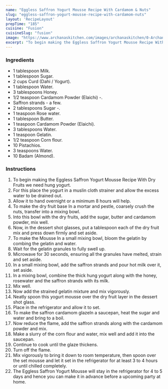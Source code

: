 ---
name: "Eggless Saffron Yogurt Mousse Recipe With Cardamom & Nuts"
slug: "eggless-saffron-yogurt-mousse-recipe-with-cardamom-nuts"
layout: 'RecipeLayout'
prepTime: "185"
cuisine: "Fusion"
cuisineSlug: "fusion"
image: "https://www.archanaskitchen.com/images/archanaskitchen/0-Archanas-Kitchen-Recipes/2018/Saffron_Yogurt_Mousse_Recipe_22_1600.jpg"
excerpt: "To begin making the Eggless Saffron Yogurt Mousse Recipe With Dry Fruits we need hung yogurt"
---

### Ingredients

- 1 tablespoon Milk.
- 1 tablespoon Sugar.
- 2 cups Curd (Dahi / Yogurt).
- 1 tablespoon Water.
- 3 tablespoons Honey.
- 1/2 teaspoon Cardamom Powder (Elaichi) -.
- Saffron strands - a few.
- 2 tablespoons Sugar -.
- 1 teaspoon Rose water.
- 1 tablespoon Butter.
- 1 teaspoon Cardamom Powder (Elaichi).
- 3 tablespoons Water.
- 1 teaspoon Gelatin.
- 1/2 teaspoon Corn flour.
- 10 Pistachios.
- 3 teaspoons Water.
- 10 Badam (Almond).

### Instructions

1. To begin making the Eggless Saffron Yogurt Mousse Recipe With Dry Fruits we need hung yogurt.
1. For this place the yogurt in a muslin cloth strainer and allow the excess water to be drained out.
1. Allow it to hand overnight or a minimum 8 hours will help.
1. To make the dry fruit base In a mortar and pestle, coarsely crush the nuts, transfer into a mixing bowl.
1. Into this bowl with the dry fruits, add the sugar, butter and cardamom powder, mix well.
1. Now, in the dessert shot glasses, put a tablespoon each of the dry fruit mix and press down firmly and set aside.
1. To make the Mousse In a small mixing bowl, bloom the gelatin by combing the gelatin and water.
1. Wait for the gelatin granules to fully swell up.
1. Microwave for 30 seconds, ensuring all the granules have melted, strain and set aside.
1. In a small mixing bowl, add the saffron strands and pour hot milk over it, set aside.
1. In a mixing bowl, combine the thick hung yogurt along with the honey, rosewater and the saffron strands with its milk.
1. Mix well.
1. Now add the strained gelatin mixture and mix vigorously.
1. Neatly spoon this yogurt mousse over the dry fruit layer in the dessert shot glass.
1. Place in the refrigerator and allow it to set.
1. To make the saffron cardamom glazeIn a saucepan, heat the sugar and water and bring to a boil.
1. Now reduce the flame, add the saffron strands along with the cardamom powder and mix.
1. Make a slurry of the corn flour and water, mix well and add it into the saucepan.
1. Continue to cook until the glaze thickens.
1. Turn off the flame.
1. Mix vigorously to bring it down to room temperature, then spoon over the set mousse and let it set in the refrigerator for at least 3 to 4 hours or until chilled completely.
1. The Eggless Saffron Yogurt Mousse will stay in the refrigerator for 4 to 5 days and hence you can make it in advance before a upcoming party at home.
